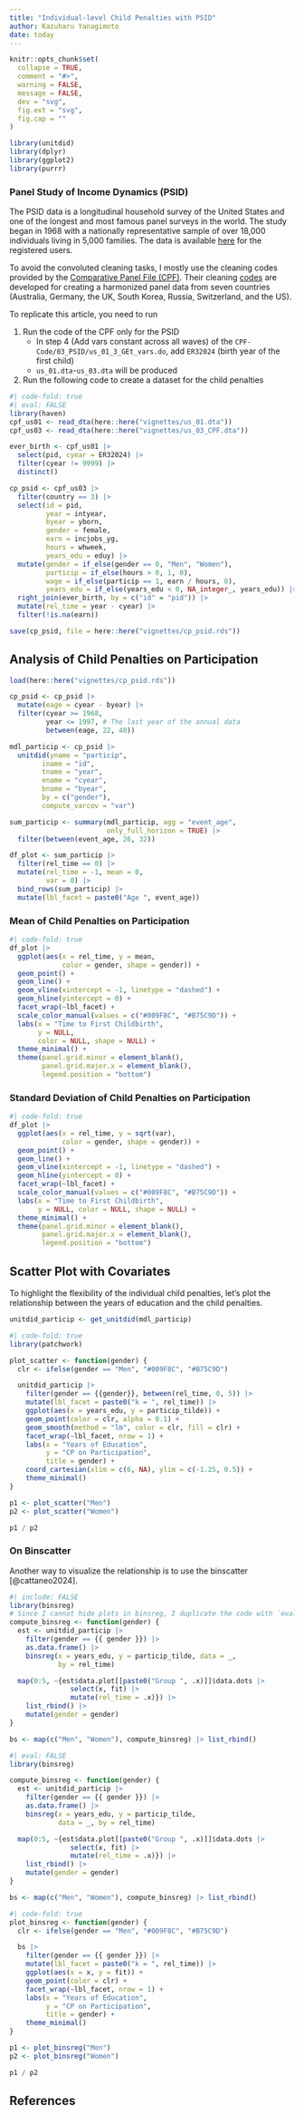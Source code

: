```yaml
---
title: "Individual-level Child Penalties with PSID"
author: Kazuharu Yanagimoto
date: today
---
```


```r
knitr::opts_chunk$set(
  collapse = TRUE,
  comment = "#>",
  warning = FALSE,
  message = FALSE,
  dev = "svg",
  fig.ext = "svg",
  fig.cap = ""
)
```

```r
library(unitdid)
library(dplyr)
library(ggplot2)
library(purrr)
```

### Panel Study of Income Dynamics (PSID)

The PSID data is a longitudinal household survey of the United States and one of
the longest and most famous panel surveys in the world. The study began in 1968
with a nationally representative sample of over 18,000 individuals living in
5,000 families. The data is available [here](https://psidonline.isr.umich.edu)
for the registered users.

To avoid the convoluted cleaning tasks, I mostly use the cleaning codes provided
by the [Comparative Panel File (CPF)](https://www.cpfdata.com). Their cleaning
[codes](https://www.cpfdata.com) are developed for creating a harmonized panel
data from seven countries (Australia, Germany, the UK, South Korea, Russia,
Switzerland, and the US).

To replicate this article, you need to run

1.  Run the code of the CPF only for the PSID
    -   In step 4 (Add vars constant across all waves) of the
        `CPF-Code/03_PSID/us_01_3_GEt_vars.do`, add `ER32024` (birth year of the
        first child)
    -   `us_01.dta`-`us_03.dta` will be produced
2.  Run the following code to create a dataset for the child penalties

```r
#| code-fold: true
#| eval: FALSE
library(haven)
cpf_us01 <- read_dta(here::here("vignettes/us_01.dta"))
cpf_us03 <- read_dta(here::here("vignettes/us_03_CPF.dta"))

ever_birth <- cpf_us01 |>
  select(pid, cyear = ER32024) |>
  filter(cyear != 9999) |>
  distinct()

cp_psid <- cpf_us03 |>
  filter(country == 3) |>
  select(id = pid,
         year = intyear,
         byear = yborn,
         gender = female,
         earn = incjobs_yg,
         hours = whweek,
         years_edu = eduy) |>
  mutate(gender = if_else(gender == 0, "Men", "Women"),
         particip = if_else(hours > 0, 1, 0),
         wage = if_else(particip == 1, earn / hours, 0),
         years_edu = if_else(years_edu < 0, NA_integer_, years_edu)) |>
  right_join(ever_birth, by = c("id" = "pid")) |>
  mutate(rel_time = year - cyear) |>
  filter(!is.na(earn))

save(cp_psid, file = here::here("vignettes/cp_psid.rds"))
```

## Analysis of Child Penalties on Participation

```r
load(here::here("vignettes/cp_psid.rds"))

cp_psid <- cp_psid |>
  mutate(eage = cyear - byear) |>
  filter(cyear >= 1968,
         year <= 1997, # The last year of the annual data
         between(eage, 22, 40))

mdl_particip <- cp_psid |>
  unitdid(yname = "particip",
        iname = "id",
        tname = "year",
        ename = "cyear",
        bname = "byear",
        by = c("gender"),
        compute_varcov = "var")

sum_particip <- summary(mdl_particip, agg = "event_age",
                        only_full_horizon = TRUE) |>
  filter(between(event_age, 26, 32))

df_plot <- sum_particip |>
  filter(rel_time == 0) |>
  mutate(rel_time = -1, mean = 0,
         var = 0) |>
  bind_rows(sum_particip) |>
  mutate(lbl_facet = paste0("Age ", event_age))
```

### Mean of Child Penalties on Participation

```r
#| code-fold: true
df_plot |>
  ggplot(aes(x = rel_time, y = mean,
             color = gender, shape = gender)) +
  geom_point() +
  geom_line() +
  geom_vline(xintercept = -1, linetype = "dashed") +
  geom_hline(yintercept = 0) +
  facet_wrap(~lbl_facet) +
  scale_color_manual(values = c("#009F8C", "#B75C9D")) +
  labs(x = "Time to First Childbirth",
       y = NULL,
       color = NULL, shape = NULL) +
  theme_minimal() +
  theme(panel.grid.minor = element_blank(),
        panel.grid.major.x = element_blank(),
        legend.position = "bottom")
```

### Standard Deviation of Child Penalties on Participation

```r
#| code-fold: true
df_plot |>
  ggplot(aes(x = rel_time, y = sqrt(var),
             color = gender, shape = gender)) +
  geom_point() +
  geom_line() +
  geom_vline(xintercept = -1, linetype = "dashed") +
  geom_hline(yintercept = 0) +
  facet_wrap(~lbl_facet) +
  scale_color_manual(values = c("#009F8C", "#B75C9D")) +
  labs(x = "Time to First Childbirth",
       y = NULL, color = NULL, shape = NULL) +
  theme_minimal() +
  theme(panel.grid.minor = element_blank(),
        panel.grid.major.x = element_blank(),
        legend.position = "bottom")
```


## Scatter Plot with Covariates

To highlight the flexibility of the individual child penalties, let's plot the
relationship between the years of education and the child penalties.

```r
unitdid_particip <- get_unitdid(mdl_particip)
```

```r
#| code-fold: true
library(patchwork)

plot_scatter <- function(gender) {
  clr <- ifelse(gender == "Men", "#009F8C", "#B75C9D")

  unitdid_particip |>
    filter(gender == {{gender}}, between(rel_time, 0, 5)) |>
    mutate(lbl_facet = paste0("k = ", rel_time)) |>
    ggplot(aes(x = years_edu, y = particip_tilde)) +
    geom_point(color = clr, alpha = 0.1) +
    geom_smooth(method = "lm", color = clr, fill = clr) +
    facet_wrap(~lbl_facet, nrow = 1) +
    labs(x = "Years of Education",
         y = "CP on Participation",
         title = gender) +
    coord_cartesian(xlim = c(6, NA), ylim = c(-1.25, 0.5)) +
    theme_minimal()
}

p1 <- plot_scatter("Men")
p2 <- plot_scatter("Women")

p1 / p2
```

### On Binscatter

Another way to visualize the relationship is to use the binscatter [@cattaneo2024].

```r
#| include: FALSE
library(binsreg)
# Since I cannot hide plots in binsreg, I duplicate the code with `eval = FALSE`
compute_binsreg <- function(gender) {
  est <- unitdid_particip |>
    filter(gender == {{ gender }}) |>
    as.data.frame() |>
    binsreg(x = years_edu, y = particip_tilde, data = _,
            by = rel_time)

  map(0:5, ~{est$data.plot[[paste0("Group ", .x)]]$data.dots |>
               select(x, fit) |>
               mutate(rel_time = .x)}) |>
    list_rbind() |>
    mutate(gender = gender)
}

bs <- map(c("Men", "Women"), compute_binsreg) |> list_rbind()
```

```r
#| eval: FALSE
library(binsreg)

compute_binsreg <- function(gender) {
  est <- unitdid_particip |>
    filter(gender == {{ gender }}) |>
    as.data.frame() |>
    binsreg(x = years_edu, y = particip_tilde,
            data = _, by = rel_time)

  map(0:5, ~{est$data.plot[[paste0("Group ", .x)]]$data.dots |>
               select(x, fit) |>
               mutate(rel_time = .x)}) |>
    list_rbind() |>
    mutate(gender = gender)
}

bs <- map(c("Men", "Women"), compute_binsreg) |> list_rbind()
```

```r
#| code-fold: true
plot_binsreg <- function(gender) {
  clr <- ifelse(gender == "Men", "#009F8C", "#B75C9D")

  bs |>
    filter(gender == {{ gender }}) |>
    mutate(lbl_facet = paste0("k = ", rel_time)) |>
    ggplot(aes(x = x, y = fit)) +
    geom_point(color = clr) +
    facet_wrap(~lbl_facet, nrow = 1) +
    labs(x = "Years of Education",
         y = "CP on Participation",
         title = gender) +
    theme_minimal()
}

p1 <- plot_binsreg("Men")
p2 <- plot_binsreg("Women")

p1 / p2
```

## References

::: {#refs}
:::